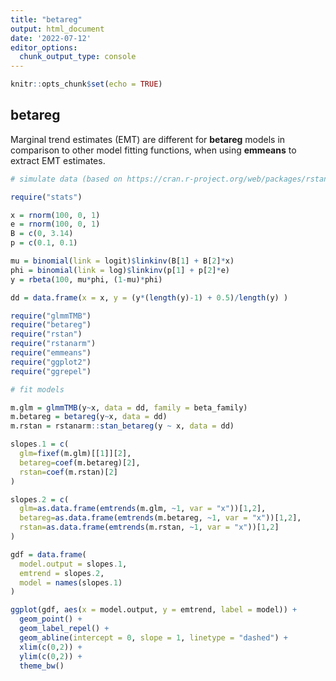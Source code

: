 ```yaml
---
title: "betareg"
output: html_document
date: '2022-07-12'
editor_options: 
  chunk_output_type: console
---
```


```r
knitr::opts_chunk$set(echo = TRUE)
```

## betareg

Marginal trend estimates (EMT) are different for **betareg** models in comparison to other model fitting functions, when using **emmeans** to extract EMT estimates.

```r

# simulate data (based on https://cran.r-project.org/web/packages/rstanarm/vignettes/betareg.html)

require("stats")

x = rnorm(100, 0, 1)
e = rnorm(100, 0, 1)
B = c(0, 3.14)
p = c(0.1, 0.1)

mu = binomial(link = logit)$linkinv(B[1] + B[2]*x)
phi = binomial(link = log)$linkinv(p[1] + p[2]*e)
y = rbeta(100, mu*phi, (1-mu)*phi)

dd = data.frame(x = x, y = (y*(length(y)-1) + 0.5)/length(y) )

```

```r

require("glmmTMB")
require("betareg")
require("rstan")
require("rstanarm")
require("emmeans")
require("ggplot2")
require("ggrepel")

# fit models

m.glm = glmmTMB(y~x, data = dd, family = beta_family)
m.betareg = betareg(y~x, data = dd)
m.rstan = rstanarm::stan_betareg(y ~ x, data = dd)

```

```r

slopes.1 = c(
  glm=fixef(m.glm)[[1]][2],
  betareg=coef(m.betareg)[2],
  rstan=coef(m.rstan)[2]
)

slopes.2 = c(
  glm=as.data.frame(emtrends(m.glm, ~1, var = "x"))[1,2],
  betareg=as.data.frame(emtrends(m.betareg, ~1, var = "x"))[1,2],
  rstan=as.data.frame(emtrends(m.rstan, ~1, var = "x"))[1,2]
)

gdf = data.frame(
  model.output = slopes.1,
  emtrend = slopes.2,
  model = names(slopes.1)
)

ggplot(gdf, aes(x = model.output, y = emtrend, label = model)) +
  geom_point() +
  geom_label_repel() +
  geom_abline(intercept = 0, slope = 1, linetype = "dashed") +
  xlim(c(0,2)) +
  ylim(c(0,2)) +
  theme_bw()

```
